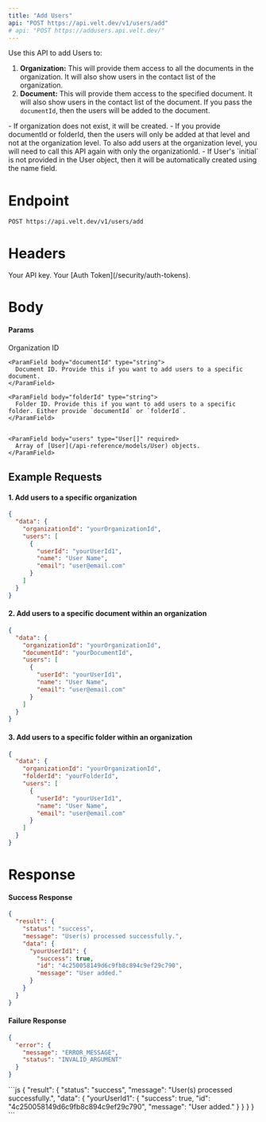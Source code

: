 ```yaml
---
title: "Add Users"
api: "POST https://api.velt.dev/v1/users/add"
# api: "POST https://addusers.api.velt.dev/"
---
```


Use this API to add Users to:
1. **Organization:** This will provide them access to all the documents in the organization. It will also show users in the contact list of the organization.
2. **Document:** This will provide them access to the specified document. It will also show users in the contact list of the document. If you pass the `documentId`, then the users will be added to the document.

<Info>
- If organization does not exist, it will be created.
- If you provide documentId or folderId, then the users will only be added at that level and not at the organization level. To also add users at the organization level, you will need to call this API again with only the organizationId.
- If User's `initial` is not provided in the User object, then it will be automatically created using the name field.
</Info>

# Endpoint
`POST https://api.velt.dev/v1/users/add`

# Headers
<ParamField header="x-velt-api-key" type="string" required>
  Your API key.
</ParamField>

<ParamField header="x-velt-auth-token" type="string" required>
  Your [Auth Token](/security/auth-tokens).
</ParamField>

# Body

#### Params

<ParamField body="data" type="object" required>
  <Expandable title="properties">
    <ParamField body="organizationId" type="string" required>
      Organization ID
    </ParamField>

    <ParamField body="documentId" type="string">
      Document ID. Provide this if you want to add users to a specific document.
    </ParamField>

    <ParamField body="folderId" type="string">
      Folder ID. Provide this if you want to add users to a specific folder. Either provide `documentId` or `folderId`.
    </ParamField>


    <ParamField body="users" type="User[]" required>
      Array of [User](/api-reference/models/User) objects.
    </ParamField>
  </Expandable>
</ParamField>

## **Example Requests**

#### 1. Add users to a specific organization

```JSON
{
  "data": {
    "organizationId": "yourOrganizationId",
    "users": [
      {
        "userId": "yourUserId1",
        "name": "User Name",
        "email": "user@email.com"
      }
    ]
  }
}
```

#### 2. Add users to a specific document within an organization

```JSON
{
  "data": {
    "organizationId": "yourOrganizationId",
    "documentId": "yourDocumentId",
    "users": [
      {
        "userId": "yourUserId1",
        "name": "User Name",
        "email": "user@email.com"
      }
    ]
  }
}
```

#### 3. Add users to a specific folder within an organization

```JSON
{
  "data": {
    "organizationId": "yourOrganizationId",
    "folderId": "yourFolderId",
    "users": [
      {
        "userId": "yourUserId1",
        "name": "User Name",
        "email": "user@email.com"
      }
    ]
  }
}
```

# Response

#### Success Response

```JSON
{
  "result": {
    "status": "success",
    "message": "User(s) processed successfully.",
    "data": {
      "yourUserId1": {
        "success": true,
        "id": "4c250058149d6c9fb8c894c9ef29c790",
        "message": "User added."
      }
    }
  }
}
```

#### Failure Response

```JSON
{
  "error": {
    "message": "ERROR_MESSAGE",
    "status": "INVALID_ARGUMENT"
  }
}
```

<ResponseExample>
```js
{
  "result": {
    "status": "success",
    "message": "User(s) processed successfully.",
    "data": {
      "yourUserId1": {
        "success": true,
        "id": "4c250058149d6c9fb8c894c9ef29c790",
        "message": "User added."
      }
    }
  }
}
```
</ResponseExample>